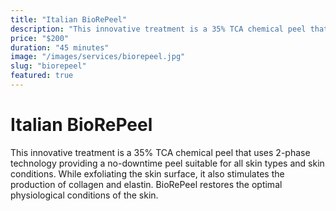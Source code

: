 ```yaml
---
title: "Italian BioRePeel"
description: "This innovative treatment is a 35% TCA chemical peel that uses 2-phase technology providing a no-downtime peel suitable for all skin types and skin conditions. While exfoliating the skin surface, it also stimulates the production of collagen and elastin. BioRePeel restores the optimal physiological conditions of the skin."
price: "$200"
duration: "45 minutes"
image: "/images/services/biorepeel.jpg"
slug: "biorepeel"
featured: true
---
```


# Italian BioRePeel

This innovative treatment is a 35% TCA chemical peel that uses 2-phase technology providing a no-downtime peel suitable for all skin types and skin conditions. While exfoliating the skin surface, it also stimulates the production of collagen and elastin. BioRePeel restores the optimal physiological conditions of the skin.
